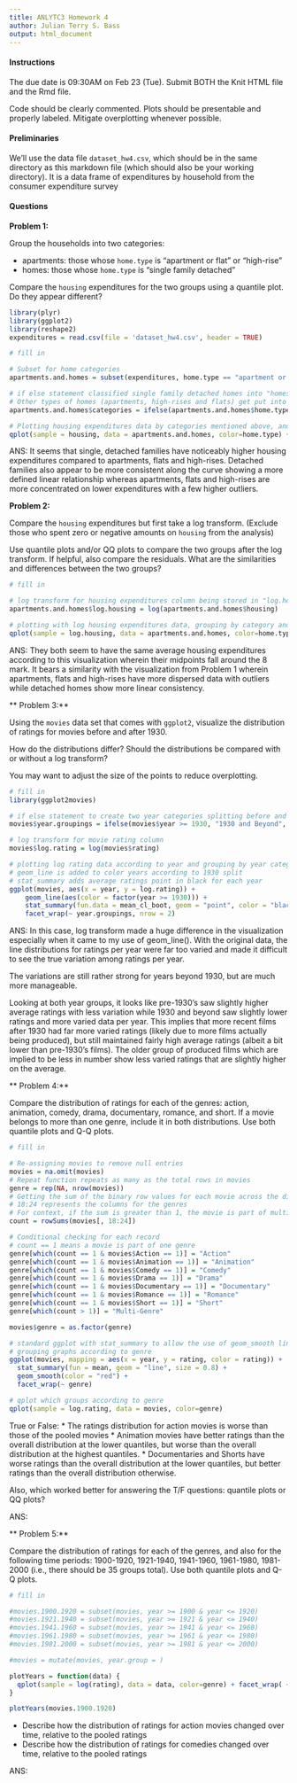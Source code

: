 ```yaml
---
title: ANLYTC3 Homework 4 
author: Julian Terry S. Bass
output: html_document
---
```


#### Instructions 

The due date is 09:30AM on Feb 23 (Tue). Submit BOTH the Knit HTML file and the Rmd file.

Code should be clearly commented. Plots should be presentable and properly labeled. Mitigate overplotting whenever possible.

#### Preliminaries

We'll use the data file `dataset_hw4.csv`, which should be in the same directory as this markdown file (which should also be your working directory). It is a data frame of expenditures by household from the consumer expenditure survey


#### Questions 


**Problem 1:** 

Group the households into two categories:

* apartments: those whose `home.type` is "apartment or flat" or "high-rise"
* homes: those whose `home.type` is "single family detached"

Compare the `housing` expenditures for the two groups using a quantile plot. Do they appear different? 


```r
library(plyr)
library(ggplot2)
library(reshape2)
expenditures = read.csv(file = 'dataset_hw4.csv', header = TRUE)
```

```r
# fill in

# Subset for home categories
apartments.and.homes = subset(expenditures, home.type == "apartment or flat" | home.type == "high-rise" | home.type == "single family detached")

# if else statement classified single family detached homes into "homes" category
# Other types of homes (apartments, high-rises and flats) get put into "apartments" category
apartments.and.homes$categories = ifelse(apartments.and.homes$home.type == "single family detached", "homes", "apartments")

# Plotting housing expenditures data by categories mentioned above, and colored by home type
qplot(sample = housing, data = apartments.and.homes, color=home.type) + facet_wrap(~ categories)

```

ANS: It seems that single, detached families have noticeably higher housing expenditures compared to apartments, flats and high-rises. Detached families also appear to be more consistent along the curve showing a more defined linear relationship whereas apartments, flats and high-rises are more concentrated on lower expenditures with a few higher outliers.

**Problem 2:**

Compare the `housing` expenditures but first take a log transform. (Exclude those who spent zero or negative amounts on `housing` from the analysis)

Use quantile plots and/or QQ plots to compare the two groups after the log transform. If helpful, also compare the residuals. What are the similarities and differences between the two groups?

```r
# fill in

# log transform for housing expenditures column being stored in "log.housing"
apartments.and.homes$log.housing = log(apartments.and.homes$housing)

# plotting with log housing expenditures data, grouping by category and coloring by home type
qplot(sample = log.housing, data = apartments.and.homes, color=home.type) + facet_wrap(~ categories)
```

ANS: They both seem to have the same average housing expenditures according to this visualization wherein their midpoints fall around the 8 mark. It bears a similarity with the visualization from Problem 1 wherein apartments, flats and high-rises have more dispersed data with outliers while detached homes show more linear consistency.

** Problem 3:**

Using the `movies` data set that comes with `ggplot2`, visualize the distribution of ratings for movies before and after 1930.

How do the distributions differ? Should the distributions be compared with or without a log transform?

You may want to adjust the size of the points to reduce overplotting.

```r
# fill in
library(ggplot2movies)

# if else statement to create two year categories splitting before and after 1930
movies$year.groupings = ifelse(movies$year >= 1930, "1930 and Beyond", "Before 1930")

# log transform for movie rating column
movies$log.rating = log(movies$rating)

# plotting log rating data according to year and grouping by year categories
# geom_line is added to color years according to 1930 split
# stat_summary adds average ratings point in black for each year
ggplot(movies, aes(x = year, y = log.rating)) +
    geom_line(aes(color = factor(year >= 1930))) +
    stat_summary(fun.data = mean_cl_boot, geom = "point", color = "black") +
    facet_wrap(~ year.groupings, nrow = 2)

```

ANS: In this case, log transform made a huge difference in the visualization especially when it came to my use of geom_line(). With the original data, the line distributions for ratings per year were far too varied and made it difficult to see the true variation among ratings per year.

The variations are still rather strong for years beyond 1930, but are much more manageable. 

Looking at both year groups, it looks like pre-1930's saw slightly higher average ratings with less variation while 1930 and beyond saw slightly lower ratings and more varied data per year. This implies that more recent films after 1930 had far more varied ratings (likely due to more films actually being produced), but still maintained fairly high average ratings (albeit a bit lower than pre-1930's films). The older group of produced films which are implied to be less in number show less varied ratings that are slightly higher on the average.

** Problem 4:**

Compare the distribution of ratings for each of the genres: action, animation, comedy, drama, documentary, romance, and short. If a movie belongs to more than one genre, include it in both distributions. Use both quantile plots and Q-Q plots.

```r

# fill in

# Re-assigning movies to remove null entries
movies = na.omit(movies)
# Repeat function repeats as many as the total rows in movies
genre = rep(NA, nrow(movies))
# Getting the sum of the binary row values for each movie across the different genres
# 18:24 represents the columns for the genres
# For context, if the sum is greater than 1, the movie is part of multiple genres
count = rowSums(movies[, 18:24])

# Conditional checking for each record
# count == 1 means a movie is part of one genre
genre[which(count == 1 & movies$Action == 1)] = "Action"
genre[which(count == 1 & movies$Animation == 1)] = "Animation"
genre[which(count == 1 & movies$Comedy == 1)] = "Comedy"
genre[which(count == 1 & movies$Drama == 1)] = "Drama"
genre[which(count == 1 & movies$Documentary == 1)] = "Documentary"
genre[which(count == 1 & movies$Romance == 1)] = "Romance"
genre[which(count == 1 & movies$Short == 1)] = "Short"
genre[which(count > 1)] = "Multi-Genre"

movies$genre = as.factor(genre)

# standard ggplot with stat_summary to allow the use of geom_smooth line
# grouping graphs according to genre
ggplot(movies, mapping = aes(x = year, y = rating, color = rating)) + 
  stat_summary(fun = mean, geom = "line", size = 0.8) +
  geom_smooth(color = "red") +
  facet_wrap(~ genre)

# qplot which groups according to genre
qplot(sample = log.rating, data = movies, color=genre)
```

True or False: 
* The ratings distribution for action movies is worse than those of the pooled movies
* Animation movies have better ratings than the overall distribution at the lower quantiles, but worse than the overall distribution at the highest quantiles.
* Documentaries and Shorts have worse ratings than the overall distribution at the lower quantiles, but better ratings than the overall distribution otherwise.

Also, which worked better for answering the T/F questions: quantile plots or QQ plots?

ANS: 

** Problem 5:**

Compare the distribution of ratings for each of the genres, and also for the following time periods: 1900-1920, 1921-1940, 1941-1960, 1961-1980, 1981-2000 (i.e., there should be 35 groups total). Use both quantile plots and Q-Q plots. 

```r
# fill in

#movies.1900.1920 = subset(movies, year >= 1900 & year <= 1920)
#movies.1921.1940 = subset(movies, year >= 1921 & year <= 1940)
#movies.1941.1960 = subset(movies, year >= 1941 & year <= 1960)
#movies.1961.1980 = subset(movies, year >= 1961 & year <= 1980)
#movies.1981.2000 = subset(movies, year >= 1981 & year <= 2000)

#movies = mutate(movies, year.group = )

plotYears = function(data) {
  qplot(sample = log(rating), data = data, color=genre) + facet_wrap( ~ genre )
}

plotYears(movies.1900.1920)

```

* Describe how the distribution of ratings for action movies changed over time, relative to the pooled ratings
* Describe how the distribution of ratings for comedies changed over time, relative to the pooled ratings

ANS:

